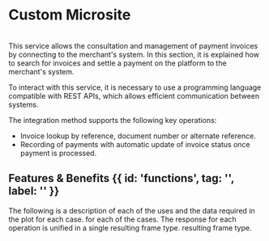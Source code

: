 

<HeroPattern />

# Custom Microsite
<br/>
This service allows the consultation and management of payment invoices by connecting to the merchant's system. 
In this section, it is explained how to search for invoices and settle a payment on the platform to the merchant's system.

<Note>To interact with this service, it is necessary to use a programming language compatible with REST APIs, which allows efficient communication between systems.</Note>

The integration method supports the following key operations:

- Invoice lookup by reference, document number or alternate reference.
- Recording of payments with automatic update of invoice status once payment is processed.

## Features & Benefits {{ id: 'functions', tag: '', label: '' }}

<BenefitsIntroductionCustomized/>

The following is a description of each of the uses and the data required in the plot for each case.
for each of the cases. The response for each operation is unified in a single resulting frame type.
resulting frame type.